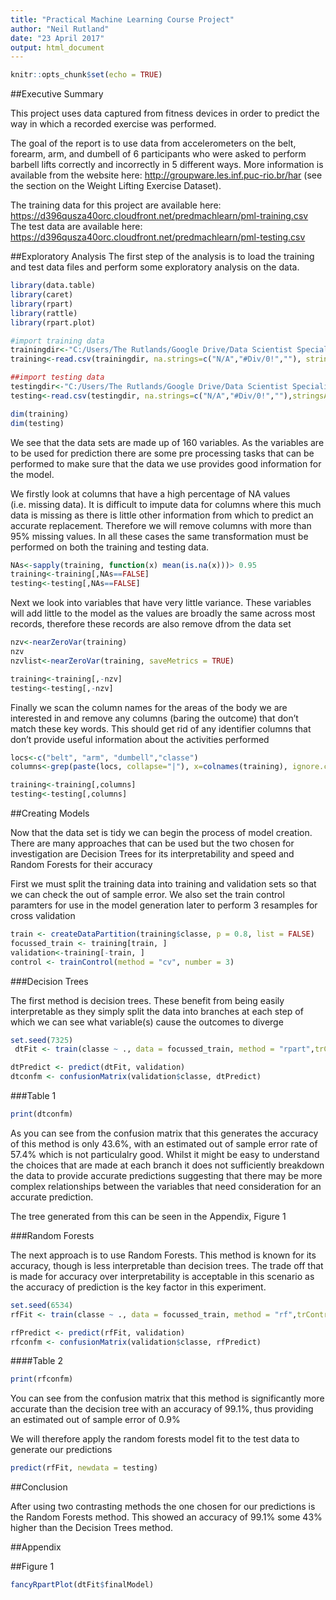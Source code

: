 ```yaml
---
title: "Practical Machine Learning Course Project"
author: "Neil Rutland"
date: "23 April 2017"
output: html_document
---
```


```r
knitr::opts_chunk$set(echo = TRUE)
```

##Executive Summary

This project uses data captured from fitness devices in order to predict the way in which a recorded exercise was performed.

The goal of the report is to use data from accelerometers on the belt, forearm, arm, and dumbell of 6 participants who were asked to perform barbell lifts correctly and incorrectly in 5 different ways. More information is available from the website here: <http://groupware.les.inf.puc-rio.br/har> (see the section on the Weight Lifting Exercise Dataset).

The training data for this project are available here:
      <https://d396qusza40orc.cloudfront.net/predmachlearn/pml-training.csv>
The test data are available here:
      <https://d396qusza40orc.cloudfront.net/predmachlearn/pml-testing.csv>

##Exploratory Analysis
The first step of the analysis is to load the training and test data files and perform some exploratory analysis on the data.

```r
library(data.table)
library(caret)
library(rpart)
library(rattle)
library(rpart.plot)

#import training data
trainingdir<-"C:/Users/The Rutlands/Google Drive/Data Scientist Specialisation/Practical Machine Learning/pml-training.csv"
training<-read.csv(trainingdir, na.strings=c("N/A","#Div/0!",""), stringsAsFactors = TRUE)

##import testing data
testingdir<-"C:/Users/The Rutlands/Google Drive/Data Scientist Specialisation/Practical Machine Learning/pml-testing.csv"
testing<-read.csv(testingdir, na.strings=c("N/A","#Div/0!",""),stringsAsFactors = TRUE)

dim(training)
dim(testing)
```

We see that the data sets are made up of 160 variables. As the variables are to be used for prediction there are some pre processing tasks that can be performed to make sure that the data we use provides good information for the model.

We firstly look at columns that have a high percentage of NA values (i.e. missing data). It is difficult to impute data for columns where this much data is missing as there is little other information from which to predict an accurate replacement. Therefore we will remove columns with more than 95% missing values. In all these cases the same transformation must be performed on both the training and testing data.

```r
NAs<-sapply(training, function(x) mean(is.na(x)))> 0.95
training<-training[,NAs==FALSE]
testing<-testing[,NAs==FALSE]
```

Next we look into variables that have very little variance. These variables will add little to the model as the values are broadly the same across most records, therefore these records are also remove dfrom the data set

```r
nzv<-nearZeroVar(training)
nzv
nzvlist<-nearZeroVar(training, saveMetrics = TRUE)

training<-training[,-nzv]
testing<-testing[,-nzv]
```

Finally we scan the column names for the areas of the body we are interested in and remove any columns (baring the outcome) that don't match these key words. This should get rid of any identifier columns that don't provide useful information about the activities performed

```r
locs<-c("belt", "arm", "dumbell","classe")
columns<-grep(paste(locs, collapse="|"), x=colnames(training), ignore.case = TRUE)

training<-training[,columns]
testing<-testing[,columns]
```

##Creating Models

Now that the data set is tidy we can begin the process of model creation. There are many approaches that can be used but the two chosen for investigation are Decision Trees for its interpretability and speed and Random Forests for their accuracy

First we must split the training data into training and validation sets so that we can check the out of sample error. We also set the train control paramters for use in the model generation later to perform 3 resamples for cross validation

```r
train <- createDataPartition(training$classe, p = 0.8, list = FALSE)
focussed_train <- training[train, ]
validation<-training[-train, ]
control <- trainControl(method = "cv", number = 3)
```

###Decision Trees

The first method is decision trees. These benefit from being easily interpretable as they simply split the data into branches at each step of which we can see what variable(s) cause the outcomes to diverge

```r
set.seed(7325)
 dtFit <- train(classe ~ ., data = focussed_train, method = "rpart",trControl = control)

dtPredict <- predict(dtFit, validation)
dtconfm <- confusionMatrix(validation$classe, dtPredict)
```

###Table 1
```r
print(dtconfm)
```

As you can see from the confusion matrix that this generates the accuracy of this method is only 43.6%, with an estimated out of sample error rate of 57.4% which is not particulalry good. Whilst it might be easy to understand the choices that are made at each branch it does not sufficiently breakdown the data to provide accurate predictions suggesting that there may be more complex relationships between the variables that need consideration for an accurate prediction.

The tree generated from this can be seen in the Appendix, Figure 1

###Random Forests

The next approach is to use Random Forests. This method is known for its accuracy, though is less interpretable than decision trees. The trade off that is made for accuracy over interpretability is acceptable in this scenario as the accuracy of prediction is the key factor in this experiment.

```r
set.seed(6534)
rfFit <- train(classe ~ ., data = focussed_train, method = "rf",trControl = control)

rfPredict <- predict(rfFit, validation)
rfconfm <- confusionMatrix(validation$classe, rfPredict)
```

####Table 2
```r
print(rfconfm) 
```

You can see from the confusion matrix that this method is significantly more accurate than the decision tree with an accuracy of 99.1%, thus providing an estimated out of sample error of 0.9%

We will therefore apply the random forests model fit to the test data to generate our predictions

```r
predict(rfFit, newdata = testing)
```

##Conclusion

After using two contrasting methods the one chosen for our predictions is the Random Forests method. This showed an accuracy of 99.1% some 43% higher than the Decision Trees method.


##Appendix

##Figure 1
```r
fancyRpartPlot(dtFit$finalModel)
```


